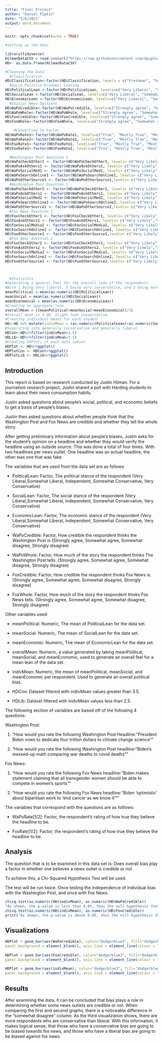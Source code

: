 ```yaml
---
title: "Final Project"
author: "Daniel Pipkin"
date: "5/6/2021"
output: word_document
---
```


```r
knitr::opts_chunk$set(echo = TRUE)

#Setting up the data

library(tidyverse)
HilmanDataCSV = read.csv(url("https://raw.githubusercontent.com/dpipkin99/IS4300-Final-Project/master/HilmanData.csv"))
HD<- as.data.frame(HilmanDataCSV)

#Cleaning the Data
  #Classification
HD$Classification<-factor(HD$Classification, levels = c("Freshman", "Sophomore", "Junior","Senior","Graduate"))
  #Socio-Politico-Economic Leaning
HD$PoliticalLean <-factor(HD$PoliticalLean, levels=c("Very Liberal", "Somewhat Liberal", "Independent", "Somewhat Conservative", "Very Conservative"))
HD$SocialLean <-factor(HD$SocialLean, levels=c("Very Liberal", "Somewhat Liberal", "Independent", "Somewhat Conservative", "Very Conservative"))
HD$EconomicLean <-factor(HD$EconomicLean, levels=c("Very Liberal", "Somewhat Liberal", "Independent", "Somewhat Conservative", "Very Conservative"))
  #Initial News Opinions
HD$WaPoCredible<-factor(HD$WaPoCredible, levels=c("Strongly agree", "Somewhat agree","Somewhat disagree","Strongly disagree"))
HD$WaPoWhole<-factor(HD$WaPoWhole, levels=c("Strongly agree", "Somewhat agree","Somewhat disagree","Strongly disagree"))
HD$FoxCredible<-factor(HD$FoxCredible, levels=c("Strongly agree", "Somewhat agree","Somewhat disagree","Strongly disagree"))
HD$FoxWhole<-factor(HD$FoxWhole, levels=c("Strongly agree", "Somewhat agree","Somewhat disagree","Strongly disagree"))

    #Converting To Factor
HD$WaPoRate1<-factor(HD$WaPoRate1, levels=c("True", "Mostly True", "Mostly False", "False"))
HD$WaPoRate2<-factor(HD$WaPoRate2, levels=c("True", "Mostly True", "Mostly False", "False"))
HD$FoxRate1<-factor(HD$FoxRate1, levels=c("True", "Mostly True", "Mostly False", "False"))
HD$FoxRate2<-factor(HD$FoxRate2, levels=c("True", "Mostly True", "Mostly False", "False"))

  #Washington Post Question 1
HD$WaPoCheckOther1 <- factor(HD$WaPoCheckOther1, levels= c("Very Likely","Somewhat Likely", "Somewhat Unlikely", "Very Unlikely"))
HD$WaPoAskOthers1 <- factor(HD$WaPoAskOthers1, levels= c("Very Likely","Somewhat Likely", "Somewhat Unlikely", "Very Unlikely"))
HD$WaPoSocialMed1 <- factor(HD$WaPoSocialMed1, levels= c("Very Likely","Somewhat Likely", "Somewhat Unlikely", "Very Unlikely"))
HD$WaPoSearchOnline1 <- factor(HD$WaPoSearchOnline1, levels= c("Very Likely","Somewhat Likely", "Somewhat Unlikely", "Very Unlikely"))
HD$WaPoOtherSource1 <- factor(HD$WaPoOtherSource1,levels= c("Very Likely","Somewhat Likely", "Somewhat Unlikely", "Very Unlikely"))
  #Washington Post Question 2
HD$WaPoCheckOther2 <- factor(HD$WaPoCheckOther2, levels= c("Very Likely","Somewhat Likely", "Somewhat Unlikely", "Very Unlikely"))
HD$WaPoAskOthers2 <- factor(HD$WaPoAskOthers2, levels= c("Very Likely","Somewhat Likely", "Somewhat Unlikely", "Very Unlikely"))
HD$WaPoSocialMed2 <- factor(HD$WaPoSocialMed2, levels= c("Very Likely","Somewhat Likely", "Somewhat Unlikely", "Very Unlikely"))
HD$WaPoSearchOnline2 <- factor(HD$WaPoSearchOnline2, levels= c("Very Likely","Somewhat Likely", "Somewhat Unlikely", "Very Unlikely"))
HD$WaPoOtherSource2 <- factor(HD$WaPoOtherSource2,levels= c("Very Likely","Somewhat Likely", "Somewhat Unlikely", "Very Unlikely"))
  #Fox News Question 1
HD$FoxCheckOther1 <- factor(HD$FoxCheckOther1, levels= c("Very Likely","Somewhat Likely", "Somewhat Unlikely", "Very Unlikely"))
HD$FoxAskOthers1 <- factor(HD$FoxAskOthers1, levels= c("Very Likely","Somewhat Likely", "Somewhat Unlikely", "Very Unlikely"))
HD$FoxSocialMedia1 <- factor(HD$FoxSocialMedia1, levels= c("Very Likely","Somewhat Likely", "Somewhat Unlikely", "Very Unlikely"))
HD$FoxSearchOnline1 <- factor(HD$FoxSearchOnline1, levels= c("Very Likely","Somewhat Likely", "Somewhat Unlikely", "Very Unlikely"))
HD$FoxOtherSource1 <- factor(HD$FoxOtherSource1,levels= c("Very Likely","Somewhat Likely", "Somewhat Unlikely", "Very Unlikely"))
  #Fox News Question 2
HD$FoxCheckOther2 <- factor(HD$FoxCheckOther2, levels= c("Very Likely","Somewhat Likely", "Somewhat Unlikely", "Very Unlikely"))
HD$FoxAskOthers2 <- factor(HD$FoxAskOthers2, levels= c("Very Likely","Somewhat Likely", "Somewhat Unlikely", "Very Unlikely"))
HD$FoxSocialMedia2 <- factor(HD$FoxSocialMedia2, levels= c("Very Likely","Somewhat Likely", "Somewhat Unlikely", "Very Unlikely"))
HD$FoxSearchOnline2 <- factor(HD$FoxSearchOnline2, levels= c("Very Likely","Somewhat Likely", "Somewhat Unlikely", "Very Unlikely"))
HD$FoxOtherSource2 <- factor(HD$FoxOtherSource2,levels= c("Very Likely","Somewhat Likely", "Somewhat Unlikely", "Very Unlikely"));



  #Statistics
#Generating a general feel for the overall lean of the respondents
#With 1 being very liberal, 5 being very conservative, and 3 being more independent.
meanPolitical = mean(as.numeric(HD$PoliticalLean))
meanSocial = mean(as.numeric(HD$SocialLean))
meanEconomical = mean(as.numeric(HD$EconomicLean))
#Creating an aggregate lean
overallMean = ((meanPolitical+meanSocial+meanEconomical)/3)
#Overall mean is 3.48. Slight lean conservative.
#Creating individual means for each student
HD<-HD %>% mutate(indivMean = (as.numeric(PoliticalLean)+as.numeric(SocialLean)+as.numeric(EconomicLean))/3)
#Seperating into generally conservative and generally liberal
HDCon<-HD%>%filter(indivMean>3.5)
HDLib<-HD%>%filter(indivMean<3.5)
#Creating GGPlots of each data subset
HDPlot <- HD%>%ggplot()
HDPlotCon <- HDCon%>%ggplot()
HDPlotLib <- HDLib%>%ggplot()

```

## Introduction

This report is based on research conducted by Justin Hilman. For a journalism research project, Justin shared a poll with Harding students to learn about their news consumption habits.  

Justin asked questions about people's social, political, and economic beliefs to get a basis of people's biases.  

Justin then asked questions about whether people think that the Washington Post and Fox News are credible and whether they tell the whole story.  

After getting preliminary information about people's biases, Justin asks for the student's opinion on a headline and whether they would verify the headline using an outside source. This was done a total of four times. With two headlines per news outlet. One headline was an actual headline, the other was one that was fake.  

The variables that are used from the data set are as follows:

*  PoliticalLean: Factor, The political stance of the respondent (Very Liberal,Somewhat Liberal, Independent, Somewhat Conservative, Very Conservative)  

*  SocialLean: Factor, The social stance of the respondent (Very Liberal,Somewhat Liberal, Independent, Somewhat Conservative, Very Conservative)  

*  EconomicLean: Factor, The economic stance of the respondent (Very Liberal,Somewhat Liberal, Independent, Somewhat Conservative, Very Conservative)  

*   WaPoCredible: Factor, How credible the respondent thinks the Washington Post is (Strongly agree, Somewhat agree, Somewhat disagree, Strongly disagree)  

*   WaPoWhole: Factor, How much of the story the respondent thinks The Washington Post tells. (Strongly agree, Somewhat agree, Somewhat disagree, Strongly disagree)  

*   FoxCredible: Factor, How credible the respondent thinks Fox News is.  (Strongly agree, Somewhat agree, Somewhat disagree, Strongly disagree)  

*   FoxWhole: Factor, How much of the story the respondent thinks Fox News tells.  (Strongly agree, Somewhat agree, Somewhat disagree, Strongly disagree)  
  
  

Other variables used:

*   meanPolitical: Numeric, The mean of PoliticalLean for the data set.

*   meanSocial: Numeric, The mean of SocialLean for the data set.  
*   meanEconomic: Numeric, The mean of EconomicLean for the data set.

*   overallMean: Numeric, a value generated by taking meanPolitical, meanSocial, and meanEconomic, used to generate an overall feel for a mean lean of the data set.  

*   indivMean: Numeric, the mean of meanPolitical, meanSocial, and meanEconomic per respondent. Used to generate an overall political bias.  

*  HDCon: Dataset filtered with indivMean values greater than 3.5.

*  HDLib: Dataset filtered with indivMean values less than 2.5.  

The following section of variables are based off of the following 4 questions:  
  
Washington Post:  

1.  "How would you rate the following Washington Post Headline: "President Biden vows to dedicate four trillion dollars to climate change science""  

2.  "How would you rate the following Washington Post headline: "Biden's messed-up math comparing war deaths to covid deaths""  
  
Fox News:  

1.  "How would you rate the following Fox News headline: "Biden makes statement claiming that all transgender women should be able to compete in women's sports""  

2.  "How would you rate the following Fox News headline: "Biden 'optimistic' about bipartisan work to 'end cancer as we know it'""  

The variables that correspond with the questions are as folllows:

*  WaPoRate[1/2]: Factor, the respondent's rating of how true they believe the headline to be.
  
*  FoxRate[1/2]: Factor, the respondent's rating of how true they believe the headline to be.

## Analysis

The question that is to be examined in this data set is:
Does overall bias play a factor in whether one believes a news outlet is credible or not.

To achieve this, a Chi-Squared Hypothesis Test will be used.

The test will be run twice. Once testing the independence of individual bias with the Washington Post, and once with Fox News.

```r


chisq.test(as.numeric(HD$indivMean), as.numeric(HD$WaPoCredible))
"As shown, the p-value is less than 0.05, thus the null hypothesis that one's bias plays a factor in determining whether or not the Washington Post cannot be rejected."
chisq.test(as.numeric(HD$indivMean), as.numeric(HD$FoxCredible))
print("As shown, the p-value is above 0.05, thus the null hypothesis that one's bias plays a factor in determining whether or not Fox News is a credible source cannot be rejected")

```  
## Visualizations  
```r
HDPlot + geom_bar(aes(WaPoCredible), color="dodgerblue3", fill="dodgerblue3") + labs(x="Is the Washington Post Credible") + ylim(c(0,50)) +theme(panel.grid.major = element_blank(), panel.grid.minor = element_blank(),
panel.background = element_blank(), axis.line = element_line(colour = "black"))
  
HDPlot + geom_bar(aes(FoxCredible), color="dodgerblue3", fill="dodgerblue3") + labs(x="Is Fox News Credible")+ylim(c(0,50)) +theme(panel.grid.major = element_blank(), panel.grid.minor = element_blank(),
panel.background = element_blank(), axis.line = element_line(colour = "black"))
  
HDPlot + geom_bar(aes(indivMean), color="dodgerblue3", fill="dodgerblue3") + labs(x="Spread of Bias (5 being very conservative, 1 being very liberal)") +theme(panel.grid.major = element_blank(), panel.grid.minor = element_blank(),
panel.background = element_blank(), axis.line = element_line(colour = "black"))

```   
  
## Results

After examining the data, it can be concluded that bias plays a role in determining whether some news outlets are credible or not. When comparing the first and second graphs, there is a noticeable difference in the "somewhat disagree" column. 
As the third visualization shows, there are more respondents who are conservative than liberal. With this information, it makes logical sense, that those who have a conservative bias are going to be biased towards fox news, and those who have a liberal bias are going to be biased against fox news. 